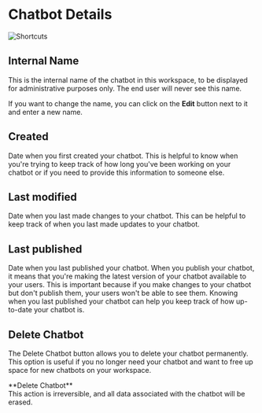 
# Chatbot Details

![Shortcuts](/docs/chatbot-details-cover.png)

## Internal Name

This is the internal name of the chatbot in this workspace, to be displayed for administrative purposes only. The end user will never see this name.

If you want to change the name, you can click on the **Edit** button next to it and enter a new name.

## Created

Date when you first created your chatbot. This is helpful to know when you're trying to keep track of how long you've been working on your chatbot or if you need to provide this information to someone else.

## Last modified

Date when you last made changes to your chatbot. This can be helpful to keep track of when you last made updates to your chatbot.

## Last published

Date when you last published your chatbot. When you publish your chatbot, it means that you're making the latest version of your chatbot available to your users. This is important because if you make changes to your chatbot but don't publish them, your users won't be able to see them. Knowing when you last published your chatbot can help you keep track of how up-to-date your chatbot is.

## Delete Chatbot

The Delete Chatbot button allows you to delete your chatbot permanently. This option is useful if you no longer need your chatbot and want to free up space for new chatbots on your workspace.

<Callout type="error">
  **Delete Chatbot** <br/>
  This action is irreversible, and all data associated with the chatbot will be
  erased.
</Callout>
